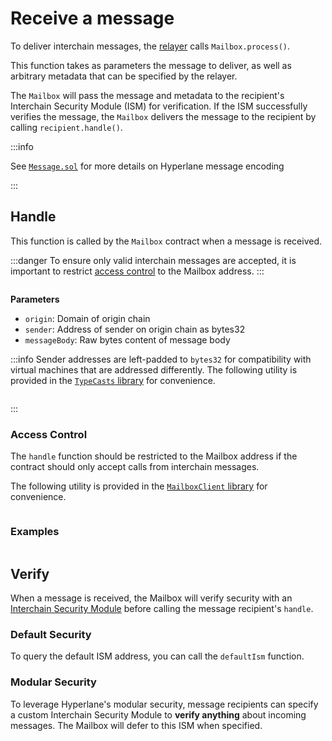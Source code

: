 


# Receive a message

To deliver interchain messages, the [relayer](/docs/operate/relayer/run-relayer.mdx) calls `Mailbox.process()`.

This function takes as parameters the message to deliver, as well as arbitrary metadata that can be specified by the relayer.

The `Mailbox` will pass the message and metadata to the recipient's Interchain Security Module (ISM) for verification. If the ISM successfully verifies the message, the `Mailbox` delivers the message to the recipient by calling `recipient.handle()`.

<SimpleMessagingDiagram />

:::info

See [`Message.sol`](https://github.com/hyperlane-xyz/hyperlane-monorepo/blob/main/solidity/contracts/libs/Message.sol) for more details on Hyperlane message encoding

:::

## Handle

This function is called by the `Mailbox` contract when a message is received.

:::danger
To ensure only valid interchain messages are accepted, it is important to restrict [access control](#access-control) to the Mailbox address.
:::

<Tabs groupId="lang">
<TabItem value="sol" label="Solidity">

```solidity file=<rootDir>/node_modules/@hyperlane-xyz/core/contracts/interfaces/IMessageRecipient.sol#L5-L9

```

**Parameters**

- `origin`: Domain of origin chain
- `sender`: Address of sender on origin chain as bytes32
- `messageBody`: Raw bytes content of message body

:::info
Sender addresses are left-padded to `bytes32` for compatibility with virtual machines that are addressed differently. The following utility is provided in the [`TypeCasts` library](../libraries/typecasts.mdx) for convenience.

```solidity file=<rootDir>/node_modules/@hyperlane-xyz/core/contracts/libs/TypeCasts.sol#L10-L13

```

:::

</TabItem>

</Tabs>

### Access Control

The `handle` function should be restricted to the Mailbox address if the contract should only accept calls from interchain messages.

The following utility is provided in the [`MailboxClient` library](../libraries/mailboxclient.mdx) for convenience.

<Tabs groupId="lang">
<TabItem value="sol" label="Solidity">

```solidity file=<rootDir>/node_modules/@hyperlane-xyz/core/contracts/client/MailboxClient.sol#L63-L69

```

</TabItem>

</Tabs>

### Examples

<Tabs groupId="lang">
<TabItem value="sol" label="Solidity">

```solidity file=<rootDir>/node_modules/@hyperlane-xyz/core/contracts/test/TestRecipient.sol#L30-L38

```

</TabItem>

</Tabs>

## Verify

When a message is received, the Mailbox will verify security with an [Interchain Security Module](../ISM/specify-your-ISM.mdx) before calling the message recipient's `handle`.

### Default Security

To query the default ISM address, you can call the `defaultIsm` function.

### Modular Security

To leverage Hyperlane's modular security, message recipients can specify a custom Interchain Security Module to **verify anything** about incoming messages. The Mailbox will defer to this ISM when specified.

<MessagingIsmDiagram />
